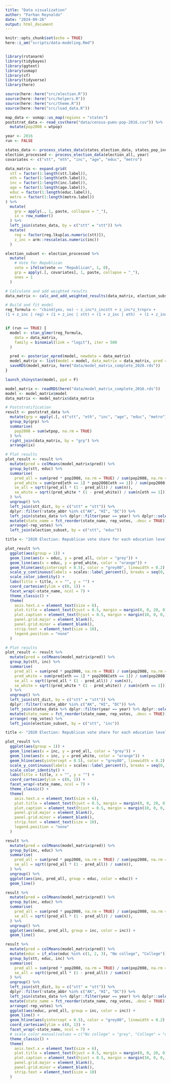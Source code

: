 ```yaml
---
title: "Data visualization"
author: "Farhan Reynaldo"
date: "2024-09-26"
output: html_document
---
```


```r
knitr::opts_chunk$set(echo = TRUE)
here::i_am("scripts/data-modeling.Rmd")


library(rstanarm)
library(tidybayes)
library(ggtext)
library(usmap)
library(sf)
library(tidyverse)
library(here)

source(here::here("src/election.R"))
source(here::here("src/helpers.R"))
source(here::here("src/theme.R"))
source(here::here("src/load_data.R"))

map_data <- usmap::us_map(regions = "states")
poststrat_data <- read_csv(here("data/census-pums-pop-2016.csv")) %>%
  mutate(pop2008 = wtpop)
```


```r
year <- 2016
run <- FALSE

states_data <- process_states_data(states_election_data, states_pop_income_data, year)
election_processed <- process_election_data(election_all, year)
covariates <- c("stt", "eth", "inc", "age", "educ", "metro")

data_matrix <- expand.grid(
  stt = factor(1:length(stt.label)),
  eth = factor(1:length(eth.label)),
  inc = factor(1:length(inc.label)),
  age = factor(1:length(age.label)),
  educ = factor(1:length(educ.label)),
  metro = factor(1:length(metro.label))
) %>%
  mutate(
    grp = apply(., 1, paste, collapse = "_"),
    ix = row_number()
  ) %>%
  left_join(states_data, by = c("stt" = "stt")) %>%
  mutate(
    reg = factor(reg.lkup[as.numeric(stt)]),
    z_inc = arm::rescale(as.numeric(inc))
  )

election_subset <- election_processed %>%
  mutate(
    # Vote for Republican
    vote = ifelse(vote == "Republican", 1, 0),
    grp = apply(.[, covariates], 1, paste, collapse = "_"),
    ones = 1
  )

# Calculate and add weighted results
data_matrix <- calc_and_add_weighted_results(data_matrix, election_subset)

# Build and fit model
reg_formula <- "cbind(yes, no) ~ z_inc*z_incstt + z_inc*z_trnprv +
(1 + z_inc | reg) + (1 + z_inc | stt) + (1 + z_inc | eth)  + (1 + z_inc | educ) + (1 + z_inc | age) + (1 + z_inc | metro) + (1 | inc) + (1 | reg : eth) + (1 | reg : inc) + (1 | reg : age) + (1 | reg : metro) + (1 | stt : eth) + (1 | stt : inc) + (1 | stt : age) + (1 | stt : metro) + (1 | eth : inc) + (1 | eth : age) + (1 | eth : metro) + (1 | inc : age) + (1 | inc : metro) + (1 | educ : age) + (1 | educ : stt) + (1 | educ : inc) + (1 | educ : eth) + (1 | educ : reg) + (1 | educ : metro)"


if (run == TRUE) {
  model <- stan_glmer(reg_formula,
    data = data_matrix,
    family = binomial(link = "logit"), iter = 500
  )

  pred <- posterior_epred(model, newdata = data_matrix)
  model_matrix <- list(model = model, data_matrix = data_matrix, pred = pred)
  saveRDS(model_matrix, here("data/model_matrix_complete_2020.rds"))
}
```

```r
launch_shinystan(model, ppd = F)
```


```r
model_matrix <- readRDS(here("data/model_matrix_complete_2016.rds"))
model <- model_matrix$model
data_matrix <- model_matrix$data_matrix

# Poststratification
result <- poststrat_data %>%
  mutate(grp = apply(.[, c("stt", "eth", "inc", "age", "educ", "metro")], 1, paste, collapse = "_")) %>%
  group_by(grp) %>%
  summarise(
    pop2008 = sum(wtpop, na.rm = TRUE)
  ) %>%
  right_join(data_matrix, by = "grp") %>%
  arrange(ix)

# Plot results
plot_result <- result %>%
  mutate(pred = colMeans(model_matrix$pred)) %>%
  group_by(stt, educ) %>%
  summarise(
    pred_all = sum(pred * pop2008, na.rm = TRUE) / sum(pop2008, na.rm = TRUE),
    pred_white = sum(pred[eth == 1] * pop2008[eth == 1]) / sum(pop2008[eth == 1]),
    se_all = sqrt((pred_all * (1 - pred_all)) / sum(n)),
    se_white = sqrt((pred_white * (1 - pred_white)) / sum(n[eth == 1]))
  ) %>%
  ungroup() %>%
  left_join(stt_dict, by = c("stt" = "stt")) %>%
  dplyr::filter(!state_abbr %in% c("AK", "HI", "DC")) %>%
  left_join(states_data %>% dplyr::filter(year == year) %>% dplyr::select(state_abbr, rep_votes), by = c("state_abbr" = "state_abbr")) %>%
  mutate(state_name = fct_reorder(state_name, rep_votes, .desc = TRUE)) %>%
  arrange(-rep_votes) %>%
  left_join(election_subset, by = c("stt", "educ"))

title <- "2020 Election: Republican vote share for each education level across states\namong all voters (grey) and white voters (orange)"

plot_result %>%
  ggplot(aes(group = 1)) +
  geom_line(aes(x = educ, y = pred_all, color = "grey")) +
  geom_line(aes(x = educ, y = pred_white, color = "orange")) +
  geom_hline(aes(yintercept = 0.5), color = "grey80", linewidth = 0.2) +
  scale_y_continuous(labels = scales::label_percent(), breaks = seq(0, 1, 0.5)) +
  scale_color_identity() +
  labs(title = title, x = "", y = "") +
  coord_cartesian(ylim = c(0, 1)) +
  facet_wrap(~state_name, ncol = 7) +
  theme_classic() +
  theme(
    axis.text.x = element_text(size = 6),
    plot.title = element_text(hjust = 0.5, margin = margin(0, 0, 20, 0)),
    plot.caption = element_text(hjust = 0.5, margin = margin(10, 0, 0, 0)),
    panel.grid.major = element_blank(),
    panel.grid.minor = element_blank(),
    strip.text = element_text(size = 10),
    legend.position = "none"
  )
```


```r
# Plot results
plot_result <- result %>%
  mutate(pred = colMeans(model_matrix$pred)) %>%
  group_by(stt, inc) %>%
  summarise(
    pred_all = sum(pred * pop2008, na.rm = TRUE) / sum(pop2008, na.rm = TRUE),
    pred_white = sum(pred[eth == 1] * pop2008[eth == 1]) / sum(pop2008[eth == 1]),
    se_all = sqrt((pred_all * (1 - pred_all)) / sum(n)),
    se_white = sqrt((pred_white * (1 - pred_white)) / sum(n[eth == 1]))
  ) %>%
  ungroup() %>%
  left_join(stt_dict, by = c("stt" = "stt")) %>%
  dplyr::filter(!state_abbr %in% c("AK", "HI", "DC")) %>%
  left_join(states_data %>% dplyr::filter(year == year) %>% dplyr::select(state_abbr, rep_votes), by = c("state_abbr" = "state_abbr")) %>%
  mutate(state_name = fct_reorder(state_name, rep_votes, .desc = TRUE)) %>%
  arrange(-rep_votes) %>%
  left_join(election_subset, by = c("stt", "inc"))

title <- "2020 Election: Republican vote share for each education level across states\namong all voters (grey) and white voters (orange)"

plot_result %>%
  ggplot(aes(group = 1)) +
  geom_line(aes(x = inc, y = pred_all, color = "grey")) +
  geom_line(aes(x = inc, y = pred_white, color = "orange")) +
  geom_hline(aes(yintercept = 0.5), color = "grey80", linewidth = 0.2) +
  scale_y_continuous(labels = scales::label_percent(), breaks = seq(0, 1, 0.5)) +
  scale_color_identity() +
  labs(title = title, x = "", y = "") +
  coord_cartesian(ylim = c(0, 1)) +
  facet_wrap(~state_name, ncol = 7) +
  theme_classic() +
  theme(
    axis.text.x = element_text(size = 6),
    plot.title = element_text(hjust = 0.5, margin = margin(0, 0, 20, 0)),
    plot.caption = element_text(hjust = 0.5, margin = margin(10, 0, 0, 0)),
    panel.grid.major = element_blank(),
    panel.grid.minor = element_blank(),
    strip.text = element_text(size = 10),
    legend.position = "none"
  )
```


```r
result %>%
  mutate(pred = colMeans(model_matrix$pred)) %>%
  group_by(inc, educ) %>%
  summarise(
    pred_all = sum(pred * pop2008, na.rm = TRUE) / sum(pop2008, na.rm = TRUE),
    se_all = sqrt((pred_all * (1 - pred_all)) / sum(n)),
  ) %>%
  ungroup() %>%
  ggplot(aes(inc, pred_all, group = educ, color = educ)) +
  geom_line()
```


```r
result %>%
  mutate(pred = colMeans(model_matrix$pred)) %>%
  group_by(inc, educ) %>%
  summarise(
    pred_all = sum(pred * pop2008, na.rm = TRUE) / sum(pop2008, na.rm = TRUE),
    se_all = sqrt((pred_all * (1 - pred_all)) / sum(n)),
  ) %>%
  ungroup() %>%
  ggplot(aes(educ, pred_all, group = inc, color = inc)) +
  geom_line()
```

```r
result %>%
  mutate(pred = colMeans(model_matrix$pred)) %>%
  mutate(educ = if_else(educ %in% c(1, 2, 3), "No college", "College")) %>%
  group_by(stt, educ, inc) %>%
  summarise(
    pred_all = sum(pred * pop2008, na.rm = TRUE) / sum(pop2008, na.rm = TRUE),
    se_all = sqrt((pred_all * (1 - pred_all)) / sum(n))
  ) %>%
  ungroup() %>%
  left_join(stt_dict, by = c("stt" = "stt")) %>%
  dplyr::filter(!state_abbr %in% c("AK", "HI", "DC")) %>%
  left_join(states_data %>% dplyr::filter(year == year) %>% dplyr::select(state_abbr, rep_votes), by = c("state_abbr" = "state_abbr")) %>%
  mutate(state_name = fct_reorder(state_name, rep_votes, .desc = TRUE)) %>%
  arrange(-rep_votes) %>%
  ggplot(aes(educ, pred_all, group = inc, color = inc)) +
  geom_line() +
  geom_hline(aes(yintercept = 0.5), color = "grey80", linewidth = 0.2) +
  coord_cartesian(ylim = c(0, 1)) +
  facet_wrap(~state_name, ncol = 7) +
  # scale_color_manual(values = c("No college" = "grey", "College" = "orange")) +
  theme_classic() +
  theme(
    axis.text.x = element_text(size = 6),
    plot.title = element_text(hjust = 0.5, margin = margin(0, 0, 20, 0)),
    plot.caption = element_text(hjust = 0.5, margin = margin(10, 0, 0, 0)),
    panel.grid.major = element_blank(),
    panel.grid.minor = element_blank(),
    strip.text = element_text(size = 10)
  )
```
